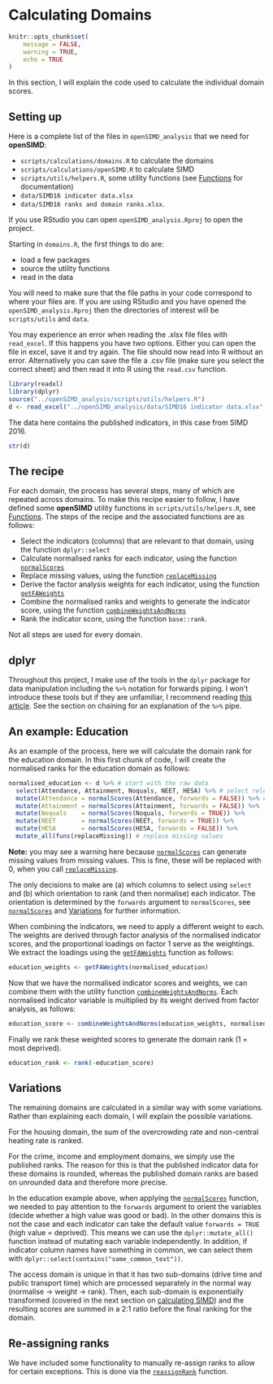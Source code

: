 # Calculating Domains


```r
knitr::opts_chunk$set(
	message = FALSE,
	warning = TRUE,
	echo = TRUE
)
```

In this section, I will explain the code used to calculate the individual domain scores. 

## Setting up

Here is a complete list of the files in `openSIMD_analysis` that we need for **openSIMD**:

- `scripts/calculations/domains.R` to calculate the domains
- `scripts/calculations/openSIMD.R` to calculate SIMD
- `scripts/utils/helpers.R`, some utility functions (see [Functions](#functions) for documentation)
- `data/SIMD16 indicator data.xlsx`
- `data/SIMD16 ranks and domain ranks.xlsx`.

If you use RStudio you can open `openSIMD_analysis.Rproj` to open the project. 

Starting in `domains.R`, the first things to do are:

- load a few packages
- source the utility functions
- read in the data

You will need to make sure that the file paths in your code correspond to where your files are. If you are using RStudio and you have opened the `openSIMD_analysis.Rproj` then the directories of interest will be `scripts/utils` and `data`.

You may experience an error when reading the .xlsx file files with `read_excel`. If this happens you have two options. Either you can open the file in excel, save it and try again. The file should now read into R without an error. Alternatively you can save the file a .csv file (make sure you select the correct sheet) and then read it into R using the `read.csv` function.

```r
library(readxl)
library(dplyr)
source("../openSIMD_analysis/scripts/utils/helpers.R")
d <- read_excel("../openSIMD_analysis/data/SIMD16 indicator data.xlsx", sheet = 3, na = "*")
```

The data here contains the published indicators, in this case from SIMD 2016.

```r
str(d)
```

## The recipe

For each domain, the process has several steps, many of which are repeated across domains. To make this recipe easier to follow, I have defined some **openSIMD** utility functions in `scripts/utils/helpers.R`, see [Functions](#functions). The steps of the recipe and the associated functions are as follows:

- Select the indicators (columns) that are relevant to that domain, using the function `dplyr::select`
- Calculate normalised ranks for each indicator, using the function [`normalScores`](#normalScores)
- Replace missing values, using the function [`replaceMissing`](#replaceMissing)
- Derive the factor analysis weights for each indicator, using the function [`getFAWeights`](#getFAWeights)
- Combine the normalised ranks and weights to generate the indicator score, using the function [`combineWeightsAndNorms`](#combineWeightsAndNorms)
- Rank the indicator score, using the function `base::rank`.

Not all steps are used for every domain.

## dplyr

Throughout this project, I make use of the tools in the `dplyr` package for data manipulation including the `%>%` notation for forwards piping. I won't introduce these tools but if they are unfamiliar, I recommend reading [this article](https://cran.rstudio.com/web/packages/dplyr/vignettes/introduction.html). See the section on chaining for an explanation of the `%>%` pipe.

## An example: Education

As an example of the process, here we will calculate the domain rank for the education domain. In this first chunk of code, I will create the normalised ranks for the education domain as follows:

```r
normalised_education <- d %>% # start with the raw data
  select(Attendance, Attainment, Noquals, NEET, HESA) %>% # select relevant columns 
  mutate(Attendance = normalScores(Attendance, forwards = FALSE)) %>% # replace each column with its normalised values
  mutate(Attainment = normalScores(Attainment, forwards = FALSE)) %>%
  mutate(Noquals    = normalScores(Noquals, forwards = TRUE)) %>%
  mutate(NEET       = normalScores(NEET, forwards = TRUE)) %>%
  mutate(HESA       = normalScores(HESA, forwards = FALSE)) %>%
  mutate_all(funs(replaceMissing)) # replace missing values
```

**Note:** you may see a warning here because [`normalScores`](#normalScores) can generate missing values from missing values. This is fine, these will be replaced with 0, when you call [`replaceMissing`](#replaceMissing). 

The only decisions to make are (a) which columns to select using `select` and (b) which orientation to rank (and then normalise) each indicator. The orientation is determined by the `forwards` argument to `normalScores`, see [`normalScores`](#normalScores) and [Variations](#Variations) for further information.

When combining the indicators, we need to apply a different weight to each. The weights are derived through factor analysis of the normalised indicator scores, and the proportional loadings on factor 1 serve as the weightings. We extract the loadings using the [`getFAWeights`](#getFAWeights) function as follows:

```r
education_weights <- getFAWeights(normalised_education)
```

Now that we have the normalised indicator scores and weights, we can combine them with the utility function [`combineWeightsAndNorms`](#combineWeightsAndNorms). Each normalised indicator variable is multiplied by its weight derived from factor analysis, as follows:

```r
education_score <- combineWeightsAndNorms(education_weights, normalised_education)
```

Finally we rank these weighted scores to generate the domain rank (1 = most deprived).

```r
education_rank <- rank(-education_score)
```

## Variations {#Variations}

The remaining domains are calculated in a similar way with some variations. Rather than explaining each domain, I will explain the possible variations.

For the housing domain, the sum of the overcrowding rate and non-central heating rate is ranked. 

For the crime, income and employment domains, we simply use the published ranks. The reason for this is that the published indicator data for these domains is rounded, whereas the published domain ranks are based on unrounded data and therefore more precise.

In the education example above, when applying the [`normalScores`](#normalScores) function, we needed to pay attention to the `forwards` argument to orient the variables (decide whether a high value was good or bad). In the other domains this is not the case and each indicator can take the default value `forwards = TRUE` (high value = deprived). This means we can use the `dplyr::mutate_all()` function instead of mutating each variable independently. In addition, if indicator column names have something in common, we can select them with `dplyr::select(contains("some_common_text"))`.

The access domain is unique in that it has two sub-domains (drive time and public transport time) which are processed separately in the normal way (normalise -> weight -> rank). Then, each sub-domain is exponentially transformed (covered in the next section on [calculating SIMD](#simd)) and the resulting scores are summed in a 2:1 ratio before the final ranking for the domain.
 
## Re-assigning ranks

We have included some functionality to manually re-assign ranks to allow for certain exceptions. This is done via the [`reassignRank`](#reassignRank) function.

